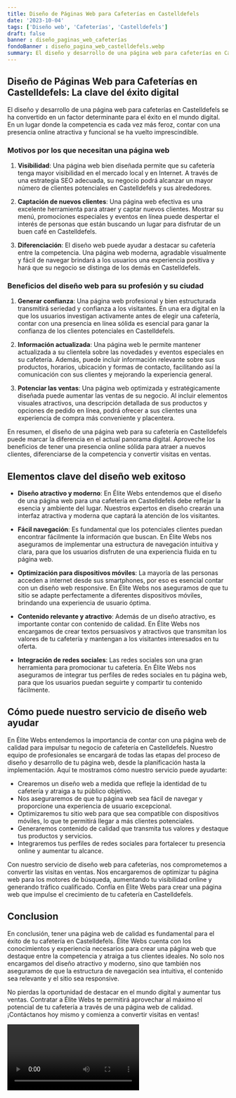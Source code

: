 ```yaml
---
title: Diseño de Páginas Web para Cafeterías en Castelldefels
date: '2023-10-04'
tags: ['Diseño web', 'Cafeterías', 'Castelldefels']
draft: false
banner : diseño_paginas_web_cafeterías
fondoBanner : diseño_pagina_web_castelldefels.webp
summary: El diseño y desarrollo de una página web para cafeterías en Castelldefels se ha convertido en un factor determinante para el éxito en el mundo digital. En un lugar donde la competencia es cada vez más feroz, contar con una presencia online atractiva y funcional se ha vuelto imprescindible. 
---
```


## Diseño de Páginas Web para Cafeterías en Castelldefels: La clave del éxito digital

El diseño y desarrollo de una página web para cafeterías en Castelldefels se ha convertido en un factor determinante para el éxito en el mundo digital. En un lugar donde la competencia es cada vez más feroz, contar con una presencia online atractiva y funcional se ha vuelto imprescindible. 

### Motivos por los que necesitan una página web

1. **Visibilidad**: Una página web bien diseñada permite que su cafetería tenga mayor visibilidad en el mercado local y en Internet. A través de una estrategia SEO adecuada, su negocio podrá alcanzar un mayor número de clientes potenciales en Castelldefels y sus alrededores.

2. **Captación de nuevos clientes**: Una página web efectiva es una excelente herramienta para atraer y captar nuevos clientes. Mostrar su menú, promociones especiales y eventos en línea puede despertar el interés de personas que están buscando un lugar para disfrutar de un buen café en Castelldefels.

3. **Diferenciación**: El diseño web puede ayudar a destacar su cafetería entre la competencia. Una página web moderna, agradable visualmente y fácil de navegar brindará a los usuarios una experiencia positiva y hará que su negocio se distinga de los demás en Castelldefels.

### Beneficios del diseño web para su profesión y su ciudad

1. **Generar confianza**: Una página web profesional y bien estructurada transmitirá seriedad y confianza a los visitantes. En una era digital en la que los usuarios investigan activamente antes de elegir una cafetería, contar con una presencia en línea sólida es esencial para ganar la confianza de los clientes potenciales en Castelldefels.

2. **Información actualizada**: Una página web le permite mantener actualizada a su clientela sobre las novedades y eventos especiales en su cafetería. Además, puede incluir información relevante sobre sus productos, horarios, ubicación y formas de contacto, facilitando así la comunicación con sus clientes y mejorando la experiencia general.

3. **Potenciar las ventas**: Una página web optimizada y estratégicamente diseñada puede aumentar las ventas de su negocio. Al incluir elementos visuales atractivos, una descripción detallada de sus productos y opciones de pedido en línea, podrá ofrecer a sus clientes una experiencia de compra más conveniente y placentera.

En resumen, el diseño de una página web para su cafetería en Castelldefels puede marcar la diferencia en el actual panorama digital. Aproveche los beneficios de tener una presencia online sólida para atraer a nuevos clientes, diferenciarse de la competencia y convertir visitas en ventas.

<GifSeo />

<Cta />

## Elementos clave del diseño web exitoso

- **Diseño atractivo y moderno**: En Élite Webs entendemos que el diseño de una página web para una cafetería en Castelldefels debe reflejar la esencia y ambiente del lugar. Nuestros expertos en diseño crearán una interfaz atractiva y moderna que captará la atención de los visitantes.

- **Fácil navegación**: Es fundamental que los potenciales clientes puedan encontrar fácilmente la información que buscan. En Élite Webs nos aseguramos de implementar una estructura de navegación intuitiva y clara, para que los usuarios disfruten de una experiencia fluida en tu página web.

- **Optimización para dispositivos móviles**: La mayoría de las personas acceden a internet desde sus smartphones, por eso es esencial contar con un diseño web responsive. En Élite Webs nos aseguramos de que tu sitio se adapte perfectamente a diferentes dispositivos móviles, brindando una experiencia de usuario óptima.

- **Contenido relevante y atractivo**: Además de un diseño atractivo, es importante contar con contenido de calidad. En Élite Webs nos encargamos de crear textos persuasivos y atractivos que transmitan los valores de tu cafetería y mantengan a los visitantes interesados en tu oferta.

- **Integración de redes sociales**: Las redes sociales son una gran herramienta para promocionar tu cafetería. En Élite Webs nos aseguramos de integrar tus perfiles de redes sociales en tu página web, para que los usuarios puedan seguirte y compartir tu contenido fácilmente.

## Cómo puede nuestro servicio de diseño web ayudar

En Élite Webs entendemos la importancia de contar con una página web de calidad para impulsar tu negocio de cafetería en Castelldefels. Nuestro equipo de profesionales se encargará de todas las etapas del proceso de diseño y desarrollo de tu página web, desde la planificación hasta la implementación. Aquí te mostramos cómo nuestro servicio puede ayudarte:

- Crearemos un diseño web a medida que refleje la identidad de tu cafetería y atraiga a tu público objetivo.
- Nos aseguraremos de que tu página web sea fácil de navegar y proporcione una experiencia de usuario excepcional.
- Optimizaremos tu sitio web para que sea compatible con dispositivos móviles, lo que te permitirá llegar a más clientes potenciales.
- Generaremos contenido de calidad que transmita tus valores y destaque tus productos y servicios.
- Integraremos tus perfiles de redes sociales para fortalecer tu presencia online y aumentar tu alcance.

Con nuestro servicio de diseño web para cafeterías, nos comprometemos a convertir las visitas en ventas. Nos encargaremos de optimizar tu página web para los motores de búsqueda, aumentando tu visibilidad online y generando tráfico cualificado. Confía en Élite Webs para crear una página web que impulse el crecimiento de tu cafetería en Castelldefels.

## Conclusion

En conclusión, tener una página web de calidad es fundamental para el éxito de tu cafetería en Castelldefels. Élite Webs cuenta con los conocimientos y experiencia necesarios para crear una página web que destaque entre la competencia y atraiga a tus clientes ideales. No solo nos encargamos del diseño atractivo y moderno, sino que también nos aseguramos de que la estructura de navegación sea intuitiva, el contenido sea relevante y el sitio sea responsive.

No pierdas la oportunidad de destacar en el mundo digital y aumentar tus ventas. Contratar a Élite Webs te permitirá aprovechar al máximo el potencial de tu cafetería a través de una página web de calidad. ¡Contáctanos hoy mismo y comienza a convertir visitas en ventas!

<Video />

<CtaBot job='Cafeterías' city='Castelldefels'/>

<Gmaps query='Castelldefels+españa+maps' />